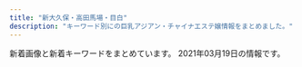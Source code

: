 ```yaml
---
title: "新大久保・高田馬場・目白"
description: "キーワード別にの巨乳アジアン・チャイナエステ嬢情報をまとめました。"
---
```


新着画像と新着キーワードをまとめています。
2021年03月19日の情報です。

<DmmAffiliateIns />
<KeywordTable
  shops={
    [
    {
        "url": "http://milk.tyo.cm/",
        "img_links": [],
        "keywords": {},
        "name": "\u30df\u30eb\u30af",
        "station": "JR\u5927\u4e45\u4fdd\u99c5\u5357\u53e3"
    },
    {
        "keywords": {},
        "name": "Angel",
        "url": "https://angel.abnavi.info/",
        "station": "JR\u9ad8\u7530\u99ac\u5834\u99c5",
        "img_links": []
    },
    {
        "url": "http://www.harunoyume.com/",
        "name": "\u6625\u306e\u5922",
        "station": "JR\u65b0\u5927\u4e45\u4fdd\u99c5",
        "img_links": [
            "http://www.harunoyume.com/images/covergirl.jpg",
            "http://www.harunoyume.com/images/service-image.jpg",
            "http://www.harunoyume.com/images/discount.jpg",
            "http://www.harunoyume.com/images/campaign.jpg"
        ],
        "keywords": {}
    },
    {
        "url": "http://aes-treat.com/",
        "img_links": [
            "http://aes-treat.com/i/files/homeimg.jpg",
            "http://aes-treat.com/scdl/staff/10651.jpg",
            "http://aes-treat.com/scdl/staff/10721.jpg",
            "http://aes-treat.com/scdl/staff/10171.jpg",
            "http://aes-treat.com/scdl/staff/10861.jpg",
            "http://aes-treat.com/scdl/staff/11171mb.jpg",
            "http://aes-treat.com/scdl/staff/10891.jpg",
            "http://aes-treat.com/scdl/staff/11101.jpg",
            "http://aes-treat.com/pic/head.jpg",
            "http://aes-treat.com/scdl/staff/11121mb.jpg",
            "http://aes-treat.com/scdl/staff/10941mb.jpg",
            "http://aes-treat.com/scdl/staff/11041.jpg",
            "http://aes-treat.com/scdl/staff/11131.jpg",
            "http://aes-treat.com/scdl/staff/11091mb.jpg",
            "http://aes-treat.com/scdl/staff/10981.jpg",
            "http://aes-treat.com/scdl/staff/10901mb.jpg",
            "http://aes-treat.com/scdl/staff/10681mb.jpg",
            "http://aes-treat.com/scdl/staff/10771mb.jpg",
            "http://aes-treat.com/scdl/staff/10972.jpg",
            "http://aes-treat.com/scdl/staff/11081.jpg",
            "http://aes-treat.com/scdl/staff/10842.jpg",
            "http://aes-treat.com/pic/top2.jpg",
            "http://aes-treat.com/img/ttl_att.png",
            "http://aes-treat.com/scdl/staff/10971.jpg",
            "http://aes-treat.com/scdl/staff/11051mb.jpg",
            "http://aes-treat.com/scdl/staff/10981mb.jpg",
            "http://aes-treat.com/pic/top1.jpg",
            "http://aes-treat.com/scdl/staff/11161mb.jpg",
            "http://aes-treat.com/scdl/staff/10971mb.jpg",
            "http://aes-treat.com/scdl/staff/11151.jpg",
            "http://aes-treat.com/scdl/staff/11121.jpg",
            "http://aes-treat.com/scdl/staff/10902.jpg",
            "http://aes-treat.com/scdl/staff/11091.jpg",
            "http://aes-treat.com/scdl/staff/11162.jpg",
            "http://aes-treat.com/scdl/staff/10861mb.jpg",
            "http://aes-treat.com/scdl/staff/10841mb.jpg",
            "http://aes-treat.com/img/ttl_sister.png",
            "http://aes-treat.com/scdl/staff/10891mb.jpg",
            "http://aes-treat.com/scdl/staff/11041mb.jpg",
            "http://aes-treat.com/scdl/staff/10681.jpg",
            "http://aes-treat.com/img/ttl_staff.png",
            "http://aes-treat.com/scdl/staff/11161.jpg",
            "http://aes-treat.com/scdl/staff/11151mb.jpg",
            "http://aes-treat.com/scdl/staff/10771.jpg",
            "http://aes-treat.com/img/ttl_attbnr.jpg",
            "http://aes-treat.com/scdl/staff/10171mb.jpg",
            "http://aes-treat.com/scdl/staff/11081mb.jpg",
            "http://aes-treat.com/scdl/staff/10811.jpg",
            "http://aes-treat.com/scdl/staff/10941.jpg",
            "http://aes-treat.com/scdl/staff/10811mb.jpg",
            "http://aes-treat.com/scdl/staff/11111mb.jpg",
            "http://aes-treat.com/img/ttl_nouka.jpg",
            "http://aes-treat.com/img/system/campaign.jpg",
            "http://aes-treat.com/scdl/staff/11171.jpg",
            "http://aes-treat.com/scdl/staff/10841.jpg",
            "http://aes-treat.com/scdl/staff/10901.jpg",
            "http://aes-treat.com/scdl/staff/10651mb.jpg",
            "http://aes-treat.com/img/ttl_mobile.jpg",
            "http://aes-treat.com/scdl/staff/10721mb.jpg",
            "http://aes-treat.com/scdl/staff/11051.jpg",
            "http://aes-treat.com/scdl/staff/11131mb.jpg",
            "http://aes-treat.com/scdl/staff/11101mb.jpg",
            "http://aes-treat.com/scdl/staff/11111.jpg"
        ],
        "name": "Lovely Heart \u5927\u4e45\u4fdd\u5225\u9928",
        "station": "JR\u5927\u4e45\u4fdd\u99c5\u5317\u53e3",
        "keywords": {
            "C": 35
        }
    },
    {
        "url": "http://massage-1.net/",
        "keywords": {},
        "img_links": [
            "http://massage-1.net/images/top/top_03.jpg",
            "http://massage-1.net/images/home/top.jpg",
            "http://massage-1.net/images/top/top_01.jpg",
            "http://massage-1.net/images/top/top_04.jpg",
            "http://massage-1.net/images/staff_image/staf_05a.jpg",
            "http://massage-1.net/images/top/top_06.jpg",
            "http://massage-1.net/images/page_top.png",
            "http://massage-1.net/images/top/top_02.jpg",
            "http://massage-1.net/images/top/top_08.png",
            "http://massage-1.net/images/top/top_05.jpg"
        ],
        "station": "JR\u9ad8\u7530\u99ac\u5834\u99c5\u65e9\u7a32\u7530\u53e3",
        "name": "\u697d\u5712"
    },
    {
        "name": "Familiar\u30fb\u30d5\u30a1\u30df\u30ea\u30fc\u30a2",
        "keywords": {},
        "img_links": [],
        "station": "JR\u65b0\u5927\u4e45\u4fdd\u99c5",
        "url": "http://familiar.tyo.cm/"
    },
    {
        "name": "\u82b1",
        "img_links": [
            "https://est-hana.com/img/girl/main/s163_1.jpg",
            "https://est-hana.com/img/girl/list/s77_face.jpg",
            "https://est-hana.com/img/material/accsess_picter2.jpg",
            "https://est-hana.com/img/material/gm6_rollout.png",
            "https://est-hana.com/img/girl/pickup/topgirl20180526173824.png",
            "https://est-hana.com/img/girl/thumb/smain1911ec56c0d5cc68365ea11e2e52a40272d8.jpg",
            "https://est-hana.com/img/material/staff_t1rev1.png",
            "https://est-hana.com/img/girl/list/slist19753ce52e0264e81a8a42e5d3c84dd833e.jpg",
            "https://est-hana.com/img/material/massap1.jpg",
            "https://est-hana.com/img/material/topflashimg1.jpg",
            "https://est-hana.com/img/material/month.png",
            "https://est-hana.com/img/girl/list/s180_face.jpg",
            "https://est-hana.com/img/girl/thumb/smain193281777917c863b2cd265723b9cb5a3c32.jpg",
            "https://est-hana.com/img/girl/thumb/s163_1.jpg",
            "https://est-hana.com/img/girl/main/smain184149673a0eecbfdaab27d1a016ce6f4281.jpg",
            "https://est-hana.com/img/girl/pickup/pickup20191214162524.jpg",
            "https://est-hana.com/img/girl/main/smain1871110bf62c88dcefca310cdc127f9b11f2.jpg",
            "https://est-hana.com/img/girl/thumb/s139_1.jpg",
            "https://est-hana.com/img/camp/camp20210301.png",
            "https://est-hana.com/img/girl/thumb/s173_1.jpg",
            "https://est-hana.com/img/material/sys_course2_rev2.png",
            "https://est-hana.com/img/girl/pickup/pickup20141227182613.jpeg",
            "https://est-hana.com/img/material/hosi5.png",
            "https://est-hana.com/img/girl/pickup/pickup20180526173711.jpg",
            "https://est-hana.com/img/girl/main/smain1901e7f2a11706f93c08ab1eb76c57c0a501.jpg",
            "https://est-hana.com/img/girl/thumb/s173_2.jpg",
            "https://est-hana.com/img/material/top_t6.png",
            "https://est-hana.com/img/material/massap4.jpg",
            "https://est-hana.com/img/material/gm5_rollout.png",
            "https://est-hana.com/img/girl/thumb/smain184249673a0eecbfdaab27d1a016ce6f4281.jpg",
            "https://est-hana.com/img/girl/list/slist191ec56c0d5cc68365ea11e2e52a40272d8.jpg",
            "https://est-hana.com/img/girl/thumb/smain1912da4fa2da2e801312734721e1a44d8e19.jpg",
            "https://est-hana.com/img/material/sframe2014.png",
            "https://est-hana.com/img/girl/list/sface193e3a7504f14e2050f14cb6782d72bb46c.jpg",
            "https://est-hana.com/img/whatnew/20200304.jpg",
            "https://est-hana.com/img/girl/list/s139_list.jpg",
            "https://est-hana.com/img/girl/thumb/smain18725b09cd881b1f036f9f4970616c10b474.jpg",
            "https://est-hana.com/img/material/sys_etc.png",
            "https://est-hana.com/img/girl/list/s75_list.jpg",
            "https://est-hana.com/img/material/sys_course1_rev2.png",
            "https://est-hana.com/img/material/d20.png",
            "https://est-hana.com/img/material/top_t2_img_rev2.jpg",
            "https://est-hana.com/img/girl/thumb/smain19725e2ed7efe2de621955e09d12295a13ee.jpg",
            "https://est-hana.com/img/girl/thumb/smain1891e9ae2d8752cd8b9474ebd62df9909f9b.jpg",
            "https://est-hana.com/img/girl/pickup/topgirl20180908131653.png",
            "https://est-hana.com/img/girl/list/sface199a8b144d9cbd006fc9dffdf23ad77de07.jpg",
            "https://est-hana.com/img/material/day.png",
            "https://est-hana.com/img/material/gm3_rollout.png",
            "https://est-hana.com/img/girl/list/slist2012ba9beda1a19f1ba57dcc87485d57321.jpg",
            "https://est-hana.com/img/material/massap5.jpg",
            "https://est-hana.com/img/material/photorenew3.jpg",
            "https://est-hana.com/img/material/sys_course3_rev1.png",
            "https://est-hana.com/img/material/sys_option.png",
            "https://est-hana.com/img/girl/main/smain1931e3a7504f14e2050f14cb6782d72bb46c.jpg",
            "https://est-hana.com/img/girl/main/s139_1.jpg",
            "https://est-hana.com/img/girl/pickup/pickup20181218104555.jpg",
            "https://est-hana.com/img/girl/thumb/smain184149673a0eecbfdaab27d1a016ce6f4281.jpg",
            "https://est-hana.com/img/girl/list/sface190e7f2a11706f93c08ab1eb76c57c0a501.jpg",
            "https://est-hana.com/img/material/massa_t1.png",
            "https://est-hana.com/img/material/massap6.jpg",
            "https://est-hana.com/img/material/photorenew1.jpg",
            "https://est-hana.com/img/girl/pickup/pickup20190528135649.jpg",
            "https://est-hana.com/img/girl/list/sface189e9ae2d8752cd8b9474ebd62df9909f9b.jpg",
            "https://est-hana.com/img/material/hosi4.png",
            "https://est-hana.com/img/girl/main/s173_1.jpg",
            "https://est-hana.com/img/girl/main/s180_1.jpg",
            "https://est-hana.com/img/girl/list/s139_face.jpg",
            "https://est-hana.com/img/girl/list/slist193a69a1a063a3159e298d18b691542266d.jpg",
            "https://est-hana.com/img/material/w6.png",
            "https://est-hana.com/img/girl/list/sface187386757ea62d773ca58e2457fc23b8e13.jpg",
            "https://est-hana.com/img/girl/pickup/pickup20190121202926.jpg",
            "https://est-hana.com/img/girl/list/slist18449673a0eecbfdaab27d1a016ce6f4281.jpg",
            "https://est-hana.com/img/material/massap3.jpg",
            "https://est-hana.com/img/girl/main/s86_1.jpg",
            "https://est-hana.com/img/girl/pickup/topgirl20141227182718.png",
            "https://est-hana.com/img/material/massap2.jpg",
            "https://est-hana.com/img/girl/list/sface110404ef9fc79e2a0a04d64b621c22a0c77.jpg",
            "https://est-hana.com/img/girl/pickup/topgirl20161016054301.png",
            "https://est-hana.com/img/girl/list/s163_list.jpg",
            "https://est-hana.com/img/girl/pickup/pickup20190227121102.jpg",
            "https://est-hana.com/img/material/line1.png",
            "https://est-hana.com/img/material/gm1_rollout.png",
            "https://est-hana.com/img/material/staffdetail_t1.png",
            "https://est-hana.com/img/girl/thumb/smain1901e7f2a11706f93c08ab1eb76c57c0a501.jpg",
            "https://est-hana.com/img/material/top_t5.png",
            "https://est-hana.com/img/girl/list/slist199a8b144d9cbd006fc9dffdf23ad77de07.jpg",
            "https://est-hana.com/img/girl/pickup/pickup20190118192153.jpg",
            "https://est-hana.com/img/girl/main/smain1891e9ae2d8752cd8b9474ebd62df9909f9b.jpg",
            "https://est-hana.com/img/girl/thumb/s86_1.jpg",
            "https://est-hana.com/img/material/photorenew2rev1.jpg",
            "https://est-hana.com/img/girl/list/s88_face.jpg",
            "https://est-hana.com/img/girl/list/s163_face.jpg",
            "https://est-hana.com/img/girl/thumb/s75_1.jpg",
            "https://est-hana.com/img/material/photorenew4.jpg",
            "https://est-hana.com/img/girl/list/slist189e9ae2d8752cd8b9474ebd62df9909f9b.jpg",
            "https://est-hana.com/img/whatnew/20200401min60.jpg",
            "https://est-hana.com/img/girl/list/sface19753ce52e0264e81a8a42e5d3c84dd833e.jpg",
            "https://est-hana.com/img/girl/list/s88_list.jpg",
            "https://est-hana.com/img/girl/thumb/smain1913da4fa2da2e801312734721e1a44d8e19.jpg",
            "https://est-hana.com/img/girl/pickup/topgirl20140502225842.png",
            "https://est-hana.com/img/girl/thumb/s180_1.jpg",
            "https://est-hana.com/img/material/photorenew5.jpg",
            "https://est-hana.com/img/girl/thumb/smain1871110bf62c88dcefca310cdc127f9b11f2.jpg",
            "https://est-hana.com/img/material/systme_t2.png",
            "https://est-hana.com/img/material/accsess_station.png",
            "https://est-hana.com/img/material/top_t4.png",
            "https://est-hana.com/img/girl/list/slist110d5ce8a5906e2cdaf90af47c9395e0dff.jpg",
            "https://est-hana.com/img/material/top_twitter.png",
            "https://est-hana.com/img/material/massap7.jpg",
            "https://est-hana.com/img/material/gm4_rollout.png",
            "https://est-hana.com/img/girl/pickup/topgirl20180308214256.png",
            "https://est-hana.com/img/girl/pickup/topgirl20190528141109.png",
            "https://est-hana.com/img/girl/list/slist19053cc33bb85f739f63e84c2ae2c41c2eb.jpg",
            "https://est-hana.com/img/girl/list/sface18449673a0eecbfdaab27d1a016ce6f4281.jpg",
            "https://est-hana.com/img/girl/list/s77_list.jpg",
            "https://est-hana.com/img/girl/main/smain1911ec56c0d5cc68365ea11e2e52a40272d8.jpg",
            "https://est-hana.com/img/material/detailwaku.png",
            "https://est-hana.com/img/girl/pickup/pickup20180830201105.jpg",
            "https://est-hana.com/img/material/m3.png",
            "https://est-hana.com/img/material/infopanel.png",
            "https://est-hana.com/img/girl/list/s86_face.jpg",
            "https://est-hana.com/img/girl/list/s180_list.jpg",
            "https://est-hana.com/img/material/top_t2.png",
            "https://est-hana.com/img/girl/list/slist8365230fc40840a020ba3ed47600db4b4a.jpg",
            "https://est-hana.com/img/girl/main/smain197153ce52e0264e81a8a42e5d3c84dd833e.jpg",
            "https://est-hana.com/img/girl/list/s173_list.jpg",
            "https://est-hana.com/img/girl/pickup/pickup20190118192257.jpg",
            "https://est-hana.com/img/girl/thumb/smain1902e7f2a11706f93c08ab1eb76c57c0a501.jpg",
            "https://est-hana.com/img/girl/list/s173_face.jpg",
            "https://est-hana.com/img/material/click_tel_btn.png",
            "https://est-hana.com/img/whatnew/20200401_mask.jpg",
            "https://est-hana.com/img/material/gm2_rollout.png",
            "https://est-hana.com/img/material/age.png",
            "https://est-hana.com/img/girl/list/sface8365230fc40840a020ba3ed47600db4b4a.jpg",
            "https://est-hana.com/img/girl/list/s75_face.jpg",
            "https://est-hana.com/img/material/top_t3.png",
            "https://est-hana.com/img/girl/main/s75_1.jpg",
            "https://est-hana.com/img/girl/pickup/topgirl20140510202547.png",
            "https://est-hana.com/img/girl/list/s86_list.jpg",
            "https://est-hana.com/img/girl/pickup/pickup20191208191053.jpg",
            "https://est-hana.com/img/girl/list/sface201dc74ab8dea78d771771d5fda7bccc989.jpg",
            "https://est-hana.com/img/material/systme_t1.png",
            "https://est-hana.com/img/material/staff_t1.png",
            "https://est-hana.com/img/girl/list/sface191ec56c0d5cc68365ea11e2e52a40272d8.jpg",
            "https://est-hana.com/img/material/returnbtn.png",
            "https://est-hana.com/img/girl/list/slist187110f9d5212fd19d8b8410ec6bff294e6.jpg",
            "https://est-hana.com/img/girl/thumb/smain197153ce52e0264e81a8a42e5d3c84dd833e.jpg",
            "https://est-hana.com/img/girl/thumb/smain1931e3a7504f14e2050f14cb6782d72bb46c.jpg"
        ],
        "station": "JR\u5927\u4e45\u4fdd\u99c5\u5317\u53e3",
        "keywords": {
            "E": 6,
            "C": 39
        },
        "url": "https://est-hana.com/"
    },
    {
        "name": "Lovely Heart",
        "url": "http://aes-salon.com/",
        "station": "JR\u5927\u4e45\u4fdd\u99c5\u5317\u53e3",
        "keywords": {
            "C": 35
        },
        "img_links": [
            "http://aes-salon.com/i/files/homeimg.jpg",
            "http://aes-salon.com/scdl/staff/10411.jpg",
            "http://aes-salon.com/scdl/staff/10661.jpg",
            "http://aes-salon.com/scdl/staff/10411mb.jpg",
            "http://aes-salon.com/scdl/staff/10291mb.jpg",
            "http://aes-salon.com/scdl/staff/10502.jpg",
            "http://aes-salon.com/scdl/staff/10351.jpg",
            "http://aes-salon.com/img/access/road3.jpg",
            "http://aes-salon.com/scdl/staff/10462.jpg",
            "http://aes-salon.com/scdl/staff/10441mb.jpg",
            "http://aes-salon.com/scdl/staff/10341.jpg",
            "http://aes-salon.com/scdl/staff/10561mb.jpg",
            "http://aes-salon.com/scdl/staff/10563.jpg",
            "http://aes-salon.com/scdl/staff/10081mb.jpg",
            "http://aes-salon.com/img/access/roaddm.png",
            "http://aes-salon.com/scdl/staff/10083.jpg",
            "http://aes-salon.com/scdl/staff/10561.jpg",
            "http://aes-salon.com/scdl/staff/10692.jpg",
            "http://aes-salon.com/scdl/staff/10681.jpg",
            "http://aes-salon.com/scdl/staff/10091.jpg",
            "http://aes-salon.com/scdl/staff/10671.jpg",
            "http://aes-salon.com/scdl/staff/10601.jpg",
            "http://aes-salon.com/scdl/staff/10591.jpg",
            "http://aes-salon.com/pic/top1.jpg",
            "http://aes-salon.com/scdl/staff/10641.jpg",
            "http://aes-salon.com/img/ttl_bekan.jpg",
            "http://aes-salon.com/scdl/staff/10571mb.jpg",
            "http://aes-salon.com/img/ttl_attbnr.jpg",
            "http://aes-salon.com/scdl/staff/10693.jpg",
            "http://aes-salon.com/scdl/staff/10641mb.jpg",
            "http://aes-salon.com/scdl/staff/10351mb.jpg",
            "http://aes-salon.com/scdl/staff/10601mb.jpg",
            "http://aes-salon.com/scdl/staff/10472.jpg",
            "http://aes-salon.com/scdl/staff/10592.jpg",
            "http://aes-salon.com/scdl/staff/10591mb.jpg",
            "http://aes-salon.com/scdl/staff/10341mb.jpg",
            "http://aes-salon.com/img/access/road1.jpg",
            "http://aes-salon.com/img/ttl_staff.png",
            "http://aes-salon.com/scdl/staff/10562.jpg",
            "http://aes-salon.com/scdl/staff/10631mb.jpg",
            "http://aes-salon.com/scdl/staff/10092.jpg",
            "http://aes-salon.com/scdl/staff/10091mb.jpg",
            "http://aes-salon.com/scdl/staff/10621mb.jpg",
            "http://aes-salon.com/scdl/staff/10081.jpg",
            "http://aes-salon.com/img/ttl_nouka.jpg",
            "http://aes-salon.com/scdl/staff/10501.jpg",
            "http://aes-salon.com/img/ttl_mobile.jpg",
            "http://aes-salon.com/scdl/staff/10461mb.jpg",
            "http://aes-salon.com/scdl/staff/10461.jpg",
            "http://aes-salon.com/scdl/staff/10621.jpg",
            "http://aes-salon.com/scdl/staff/10121.jpg",
            "http://aes-salon.com/scdl/staff/10342.jpg",
            "http://aes-salon.com/scdl/staff/10471.jpg",
            "http://aes-salon.com/scdl/staff/10694.jpg",
            "http://aes-salon.com/scdl/staff/10671mb.jpg",
            "http://aes-salon.com/scdl/staff/10511mb.jpg",
            "http://aes-salon.com/pic/top2.jpg",
            "http://aes-salon.com/scdl/staff/10571.jpg",
            "http://aes-salon.com/img/system/campaign.jpg",
            "http://aes-salon.com/scdl/staff/10651mb.jpg",
            "http://aes-salon.com/scdl/staff/10511.jpg",
            "http://aes-salon.com/scdl/staff/10441.jpg",
            "http://aes-salon.com/scdl/staff/10631.jpg",
            "http://aes-salon.com/img/access/road4.jpg",
            "http://aes-salon.com/pic/head.jpg",
            "http://aes-salon.com/scdl/staff/10121mb.jpg",
            "http://aes-salon.com/scdl/staff/10691.jpg",
            "http://aes-salon.com/scdl/staff/10602.jpg",
            "http://aes-salon.com/scdl/staff/10501mb.jpg",
            "http://aes-salon.com/scdl/staff/10122.jpg",
            "http://aes-salon.com/scdl/staff/10292.jpg",
            "http://aes-salon.com/scdl/staff/10471mb.jpg",
            "http://aes-salon.com/scdl/staff/10291.jpg",
            "http://aes-salon.com/scdl/staff/10412.jpg",
            "http://aes-salon.com/scdl/staff/10082.jpg",
            "http://aes-salon.com/scdl/staff/10681mb.jpg",
            "http://aes-salon.com/scdl/staff/10661mb.jpg",
            "http://aes-salon.com/img/ttl_att.png",
            "http://aes-salon.com/img/ttl_sister.png",
            "http://aes-salon.com/scdl/staff/10651.jpg",
            "http://aes-salon.com/img/access/road2.jpg",
            "http://aes-salon.com/scdl/staff/10691mb.jpg"
        ]
    },
    {
        "station": "JR\u9ad8\u7530\u99ac\u5834\u99c5\u65e9\u7a32\u7530\u53e3",
        "name": "\u60a0\u30a8\u30b9\u30c6",
        "img_links": [
            "http://www.y-rlx.site/images/index_13.jpg",
            "http://www.y-rlx.site/images/index_05.jpg",
            "http://www.y-rlx.site/images/card.jpg",
            "http://www.y-rlx.site/girl/01.jpg",
            "http://www.y-rlx.site/images/upload/thumb/c69d7050fbdbb36f.jpg",
            "http://www.y-rlx.site/images/upload/thumb/0d5dfe9a9df4a479.jpg",
            "http://www.y-rlx.site/images/info_09.jpg",
            "http://www.y-rlx.site/images/index_06.jpg",
            "http://www.y-rlx.site/images/upload/thumb/70a5f13cd0d1ff92.jpg",
            "http://www.y-rlx.site/images/rec_09.jpg",
            "http://www.y-rlx.site/images/index_20.jpg",
            "http://www.y-rlx.site/images/upload/thumb/54a95ee3ee096a35.jpg",
            "http://www.y-rlx.site/girl/04.jpg",
            "http://www.y-rlx.site/images/upload/thumb/e0a26e58e17a1416.jpg",
            "http://www.y-rlx.site/images/index_19.jpg",
            "http://www.y-rlx.site/images/index_15.jpg",
            "http://www.y-rlx.site/images/staff_09.jpg",
            "http://y-rlx.site/images/index_04.jpg",
            "http://www.y-rlx.site/images/index_18.jpg",
            "http://www.y-rlx.site/girl/03.jpg",
            "http://www.y-rlx.site/images/index_09.jpg",
            "http://www.y-rlx.site/girl/05.jpg",
            "http://www.y-rlx.site/images/index_03.jpg",
            "http://www.y-rlx.site/images/index_07.jpg",
            "http://www.y-rlx.site/images/rec.jpg",
            "http://y-rlx.site/images/index_07.jpg",
            "http://www.y-rlx.site/images/index_11.jpg",
            "http://www.y-rlx.site/images/index_04.jpg",
            "http://www.y-rlx.site/images/index_08.jpg",
            "http://www.y-rlx.site/images/upload/thumb/aca6a86f5cace319.jpg",
            "http://www.y-rlx.site/images/index_02.jpg",
            "http://www.y-rlx.site/images/index_01.jpg",
            "http://www.y-rlx.site/images/info.jpg",
            "http://www.y-rlx.site/images/index_10.jpg",
            "http://www.y-rlx.site/images/upload/thumb/7ec52ffef2544273.jpg",
            "http://www.y-rlx.site/images/upload/thumb/3d97342882aec1ee.jpg",
            "http://www.y-rlx.site/images/upload/thumb/ed8b0cbb7323414a.jpg",
            "http://www.y-rlx.site/images/upload/thumb/2c7fdde9ad97892b.jpg",
            "http://www.y-rlx.site/girl/02.jpg"
        ],
        "keywords": {
            "89": 1,
            "C": 6,
            "D": 1,
            "88": 2,
            "87": 4
        },
        "url": "http://www.y-rlx.site/"
    },
    {
        "name": "\u7652\u3057\u306e\u51fa\u4f1a\u3044",
        "img_links": [
            "http://p-aroma.work/img/mayu1.png",
            "http://p-aroma.work/img/kasumi1.png",
            "http://p-aroma.work/staff/kasumi.jpg",
            "http://p-aroma.work/staff/ayaka.jpg",
            "http://p-aroma.work/images/6.jpg",
            "http://p-aroma.work/images/2.jpg",
            "http://p-aroma.work/img/ayaka1.png",
            "http://p-aroma.work/img/mirai1.png",
            "http://p-aroma.work/images/s1.png",
            "http://p-aroma.work/images/3.jpg",
            "http://p-aroma.work/staff/rina.jpg",
            "http://p-aroma.work/staff/mirai.jpg",
            "http://p-aroma.work/images/news.jpg",
            "http://p-aroma.work/images/1.jpg",
            "http://p-aroma.work/images/tel.jpg",
            "http://p-aroma.work/images/interior_t.png",
            "http://p-aroma.work/images/int1.png",
            "http://p-aroma.work/images/s1.jpg",
            "http://p-aroma.work/images/head.jpg",
            "http://p-aroma.work/images/s2.jpg",
            "http://p-aroma.work/images/staff_t.png",
            "http://p-aroma.work/images/4.jpg",
            "http://p-aroma.work/staff/mayu.jpg",
            "http://p-aroma.work/img/rina1.png",
            "http://p-aroma.work/images/sys.png",
            "http://p-aroma.work/images/int2.png",
            "http://p-aroma.work/images/mobile.jpg"
        ],
        "station": "JR\u5927\u4e45\u4fdd\u99c5\u5317\u53e3",
        "url": "http://p-aroma.work/",
        "keywords": {}
    },
    {
        "img_links": [
            "http://kobo.mssg.jp/images/staff_9a.jpg",
            "http://kobo.mssg.jp/layer/images/top/top_06.jpg",
            "http://kobo.mssg.jp/images/staff_bj4.png",
            "http://kobo.mssg.jp/images/info.png",
            "http://kobo.mssg.jp/images/s_info.png",
            "http://kobo.mssg.jp/layer/images/top.jpg",
            "http://kobo.mssg.jp/images/top2.jpg",
            "http://kobo.mssg.jp/images/top1.jpg",
            "http://kobo.mssg.jp/images/staff_8.jpg",
            "http://kobo.mssg.jp/images/1.jpg",
            "http://kobo.mssg.jp/images/staff_4.jpg",
            "http://kobo.mssg.jp/layer/images/top/top_04.jpg",
            "http://kobo.mssg.jp/images/staff_bj1.png",
            "http://kobo.mssg.jp/images/staff_2a.jpg",
            "http://kobo.mssg.jp/images/staff_10a.jpg",
            "http://kobo.mssg.jp/images/staff_8a.jpg",
            "http://kobo.mssg.jp/layer/images/top/top_08.png",
            "http://kobo.mssg.jp/layer/images/top/top_03.jpg",
            "http://kobo.mssg.jp/images/staff_9b.jpg",
            "http://kobo.mssg.jp/layer/images/top/top_02.jpg",
            "http://kobo.mssg.jp/images/staff_5.jpg",
            "http://kobo.mssg.jp/images/staff_2b.jpg",
            "http://kobo.mssg.jp/images/wenzi-staff.png",
            "http://kobo.mssg.jp/layer/images/top/top_01.jpg",
            "http://kobo.mssg.jp/layer/images/top/top_05.jpg"
        ],
        "name": "\u6c34\u8272-\u30df\u30ba\u30a4\u30ed-",
        "keywords": {},
        "station": "JR\u5927\u4e45\u4fdd\u99c5\u5317\u53e3",
        "url": "http://kobo.mssg.jp/"
    },
    {
        "keywords": {},
        "img_links": [
            "https://static.wixstatic.com/media/80a184_126746405a7f40f191a12f71b777ea41~mv2.png",
            "https://static.wixstatic.com/media/80a184_badd496c271c4b31b8258ef657e73a1c~mv2.jpg",
            "https://static.wixstatic.com/media/71aabe_595c6eb6f67c4a098580c4aa868223d6~mv2.jpg",
            "https://static.wixstatic.com/media/80a184_6f8a99a76cfa4e8cb6871f8cdc4667f5~mv2.png",
            "https://static.wixstatic.com/media/80a184_82935849944c46ee915c04bfe2e9b3cb~mv2.jpeg",
            "https://static.wixstatic.com/media/80a184_4550829836ff415fbf5640784aed82eb~mv2.png",
            "https://static.wixstatic.com/media/80a184_60e3e10d71c6473ca82f313fefc49773~mv2.png",
            "https://static.wixstatic.com/media/80a184_b70a2c117ac542f79ec2a2014b642be4~mv2.png",
            "https://static.wixstatic.com/media/80a184_e559d78a6dc94757946448f2405d903b~mv2.jpg",
            "https://static.wixstatic.com/media/80a184_5208b825bc574a8e8c38cfed61640f7b~mv2.png",
            "https://static.wixstatic.com/media/80a184_18f60081ea1047b0a35a349e1c4155f8~mv2.jpg",
            "https://static.wixstatic.com/media/80a184_591f50f34faa42e6b9492a8d9157c96f~mv2.png",
            "https://static.wixstatic.com/media/80a184_1b3783a2f5af4bb192773e9c310f5c89~mv2.png",
            "https://static.wixstatic.com/media/71aabe_7fde48e91203411687f75bf66049b810~mv2.jpg"
        ],
        "name": "\u6708\u306e\u82b1",
        "station": "JR\u65b0\u5927\u4e45\u4fdd\u99c5",
        "url": "https://tsukinohana88.wixsite.com/index"
    },
    {
        "img_links": [
            "http://www.e-candy.work/img/yui1.jpg",
            "http://www.e-candy.work/img/rina1.jpg",
            "http://www.e-candy.work/img/aya1.jpg",
            "http://www.e-candy.work/images/sys2.jpg",
            "http://www.e-candy.work/images/interior_t.png",
            "http://www.e-candy.work/img/haruka1.jpg",
            "http://www.e-candy.work/images/int2.png",
            "http://www.e-candy.work/img/ai1.jpg",
            "http://www.e-candy.work/img/miki1.jpg",
            "http://www.e-candy.work/images/5.jpg",
            "http://www.e-candy.work/images/newface.png",
            "http://www.e-candy.work/images/s1.png",
            "http://www.e-candy.work/images/int1.png",
            "http://www.e-candy.work/images/1.jpg",
            "http://www.e-candy.work/images/8.jpg",
            "http://www.e-candy.work/images/head.jpg",
            "http://www.e-candy.work/images/sys1.jpg",
            "http://www.e-candy.work/images/3.jpg",
            "http://www.e-candy.work/images/news.jpg",
            "http://www.e-candy.work/images/6.jpg",
            "http://www.e-candy.work/images/tel.jpg",
            "http://www.e-candy.work/img/nana1.jpg",
            "http://www.e-candy.work/images/4.jpg",
            "http://www.e-candy.work/images/7.jpg",
            "http://www.e-candy.work/images/staff_t.png",
            "http://www.e-candy.work/images/mobile.jpg",
            "http://www.e-candy.work/images/info.png",
            "http://www.e-candy.work/images/sys3.png"
        ],
        "station": "\u65b0\u5927\u4e45\u4fdd\u99c5",
        "url": "http://www.e-candy.work/",
        "keywords": {},
        "name": "Lui\uff5e\u30eb\u30a4\uff5e"
    },
    {
        "station": "JR\u65b0\u5927\u4e45\u4fdd\u99c5",
        "img_links": [
            "http://www.enchuen.com/images/h2_link01.png",
            "http://www.enchuen.com/images/btn_gnavi01_no.png",
            "http://www.enchuen.com/images/img_service03.png",
            "http://www.enchuen.com/images/btn_gnavi03_no.png",
            "http://www.enchuen.com/images/ban-tel.png",
            "http://www.enchuen.com/images/ins_header.png",
            "http://www.enchuen.com/images/h2_information.png",
            "http://www.enchuen.com/images/top_slider6.jpg",
            "http://www.enchuen.com/images/top_slider1.jpg",
            "http://www.enchuen.com/images/a_qa.png",
            "http://www.enchuen.com/images/h2_contact.png",
            "http://www.enchuen.com/images/interior01_s.jpg",
            "http://www.enchuen.com/images/img_slider01.png",
            "http://www.enchuen.com/images/h2_servicecontents.png",
            "http://www.enchuen.com/images/h2_alltherapist.png",
            "http://www.enchuen.com/images/therapist_yona_s.jpg",
            "http://www.enchuen.com/images/h2_alliancegide2.png",
            "http://www.enchuen.com/images/h2_alliancegide.png",
            "http://www.enchuen.com/images/therapist_yume.jpg",
            "http://www.enchuen.com/images/interior02_s.jpg",
            "http://www.enchuen.com/images/h2_qa.png",
            "http://www.enchuen.com/images/btn_gnavi05_no.png",
            "http://www.enchuen.com/images/img_service04.png",
            "http://www.enchuen.com/images/h2_linkban.png",
            "http://www.enchuen.com/images/btn_gnavi06_no.png",
            "http://www.enchuen.com/images/pagetop.png",
            "http://www.enchuen.com/images/interior03.jpg",
            "http://www.enchuen.com/images/img_service07.png",
            "http://www.enchuen.com/images/btn_gnavi04_no.png",
            "http://www.enchuen.com/images/img_service02.png",
            "http://www.enchuen.com/images/interior01.jpg",
            "http://www.enchuen.com/images/top_slider2.jpg",
            "http://www.enchuen.com/images/h2_twitter.png",
            "http://www.enchuen.com/images/mess_footer.png",
            "http://www.enchuen.com/images/btn_gnavi02_no.png",
            "http://www.enchuen.com/images/therapist_noa.jpg",
            "http://www.enchuen.com/images/interior02.jpg",
            "http://www.enchuen.com/images/top_slider4.jpg",
            "http://www.enchuen.com/images/therapist_noa_s.jpg",
            "http://www.enchuen.com/images/img_slider03.png",
            "http://www.enchuen.com/images/interior03_s.jpg",
            "http://www.enchuen.com/images/tw_header.png",
            "http://www.enchuen.com/images/tel_header.png",
            "http://www.enchuen.com/images/img_comimgsoon.jpg",
            "http://www.enchuen.com/images/therapist_kaori.jpg",
            "http://www.enchuen.com/images/therapist_yona.jpg",
            "http://www.enchuen.com/images/img_slider02.png",
            "http://www.enchuen.com/images/img_service01.png",
            "http://www.enchuen.com/images/top_slider5.jpg",
            "http://www.enchuen.com/images/interior04.jpg",
            "http://www.enchuen.com/images/tw_footer.png",
            "http://www.enchuen.com/images/pickmessage01.png",
            "http://www.enchuen.com/images/ins_footer.png",
            "http://www.enchuen.com/images/q_qa.png",
            "http://www.enchuen.com/images/therapist_kaori_s.jpg",
            "http://www.enchuen.com/images/interior04_s.jpg",
            "http://www.enchuen.com/images/h2_instagam.png",
            "http://www.enchuen.com/images/img_service06.png",
            "http://www.enchuen.com/images/top_slider3.jpg",
            "http://www.enchuen.com/images/mail_header.png",
            "http://www.enchuen.com/images/img_service05.png",
            "http://www.enchuen.com/images/therapist_yume_s.jpg",
            "http://www.enchuen.com/images/icon_eng.png",
            "http://www.enchuen.com/images/icon_chi.png",
            "http://www.enchuen.com/images/img_aromaoil.png"
        ],
        "name": "\u7e01\u4e2d\u7e01\uff5e\u3048\u3093\u3061\u3085\u3046\u3048\u3093\uff5e",
        "keywords": {
            "C": 4
        },
        "url": "http://www.enchuen.com/"
    },
    {
        "name": "Honey At Home \u30cf\u30cb\u30fc\u30a2\u30c3\u30c8\u30db\u30fc\u30e0",
        "station": "JR\u9ad8\u7530\u99ac\u5834\u99c5\u65e9\u7a32\u7530\u53e3",
        "keywords": {},
        "url": "http://www.china-es.info/",
        "img_links": [
            "http://www.china-es.info/img/ringo1.jpg",
            "http://www.china-es.info/images/sys1.jpg",
            "http://www.china-es.info/images/int2.jpg",
            "http://www.china-es.info/images/staff_t.jpg",
            "http://www.china-es.info/img/nana2.jpg",
            "http://www.china-es.info/images/rec2.jpg",
            "http://www.china-es.info/images/top.jpg",
            "http://www.china-es.info/images/news.jpg",
            "http://www.china-es.info/images/mobile.jpg",
            "http://www.china-es.info/images/menu/top.jpg",
            "http://www.china-es.info/img/nana1.jpg",
            "http://www.china-es.info/images/int1.jpg",
            "http://www.china-es.info/images/rec1.jpg",
            "http://www.china-es.info/images/menu/staff.jpg",
            "http://www.china-es.info/images/sys2.jpg",
            "http://www.china-es.info/img/hibiki1.jpg",
            "http://www.china-es.info/images/sys3.jpg",
            "http://www.china-es.info/images/int4.jpg",
            "http://www.china-es.info/images/int3.jpg",
            "http://www.china-es.info/images/head.jpg",
            "http://www.china-es.info/images/menu/interior.jpg",
            "http://www.china-es.info/images/interior_t.jpg"
        ]
    },
    {
        "name": "NEW ONLY ONE",
        "img_links": [
            "http://www.aromaonly1.com/images/index_16.jpg",
            "http://www.aromaonly1.com/uploads/3e6ede4dd71b9611bfc0fc01fff82057.jpg",
            "http://www.aromaonly1.com/uploads/c24b4a66b959c50d941c227e2167e47a.jpg",
            "http://www.aromaonly1.com/uploads/b43afdf6c0db7020b472f89b05664984.jpg",
            "http://www.aromaonly1.com/images/index_07.jpg",
            "http://www.aromaonly1.com/images/index_11.jpg",
            "http://www.aromaonly1.com/images/index_20.jpg",
            "http://www.aromaonly1.com/uploads/0d74a4af5e268e3562daa56048c13906.jpg",
            "http://www.aromaonly1.com/images/index_03.jpg",
            "http://www.aromaonly1.com/images/index_04.jpg",
            "http://www.aromaonly1.com/uploads/ac75f516de3602f2ed5de1d9e2383a35.jpg",
            "http://www.aromaonly1.com/images/index_01.jpg",
            "http://www.aromaonly1.com/uploads/e01fa669285bc99ba782abfd90a08bb2.jpg",
            "http://www.aromaonly1.com/images/index_17.jpg",
            "http://www.aromaonly1.com/uploads/015cba9c432d730d26583fe998534fa6.jpg",
            "http://www.aromaonly1.com/images/interior_10.jpg",
            "http://www.aromaonly1.com/my_work/images/pic1.png",
            "http://www.aromaonly1.com/images/index_06.jpg",
            "http://www.aromaonly1.com/images/fanhui.png",
            "http://www.aromaonly1.com/uploads/56e94a67d1aa4ea89d5f2064a387ab96.jpg",
            "http://www.aromaonly1.com/images/service_11.jpg",
            "http://www.aromaonly1.com/uploads/2f5941103973429d3981087968a845a3.jpg",
            "http://www.aromaonly1.com/uploads/18799c1985ca7d1cd026808323ec51c2.jpg",
            "http://www.aromaonly1.com/images/index_02.jpg",
            "http://www.aromaonly1.com/images/index_18.jpg",
            "http://www.aromaonly1.com/images/aromaonly1_468x60.png",
            "http://www.aromaonly1.com/images/index_19.jpg",
            "http://www.aromaonly1.com/images/index_15.jpg",
            "http://www.aromaonly1.com/images/index_08.jpg",
            "http://www.aromaonly1.com/uploads/39a20c0f1405de5aa73fad53492e41be.jpg",
            "http://www.aromaonly1.com/images/index_05.jpg",
            "http://www.aromaonly1.com/images/index_14.jpg",
            "http://www.aromaonly1.com/images/service_10.jpg",
            "http://www.aromaonly1.com/images/index_12.jpg",
            "http://www.aromaonly1.com/images/girls_10.jpg",
            "http://www.aromaonly1.com/uploads/66dc68de1f9c001b6f15d52303314efc.jpg",
            "http://www.aromaonly1.com/uploads/8e9e8b4d89b256773f17dff61368328c.jpg",
            "http://www.aromaonly1.com/uploads/5f4083d49285cbe64774b1bd70e86150.jpg",
            "http://www.aromaonly1.com/images/link_10.jpg",
            "http://www.aromaonly1.com/images/index_21.jpg"
        ],
        "station": "JR\u9ad8\u7530\u99ac\u5834\u99c5",
        "keywords": {
            "E": 2,
            "88": 3,
            "C": 3,
            "86": 4,
            "D": 2
        },
        "url": "http://www.aromaonly1.com/"
    },
    {
        "keywords": {
            "C": 21,
            "E": 1
        },
        "img_links": [
            "https://www.cocoro556.in/img/material/p3_1_t1.png",
            "https://www.cocoro556.in/img/material/p2_t2_subt5_m2.png",
            "https://www.cocoro556.in/img/material/p2_t2_sub_m1_1.png",
            "https://www.cocoro556.in/img/material/photost7.png",
            "https://www.cocoro556.in/img/material/photost1.png",
            "https://www.cocoro556.in/img/girl/main/smain1441346e3df3ff1cef1386c89c6ba9e9f72e.jpg",
            "https://www.cocoro556.in/img/girl/thumb/smain126142f85375ac3eb532582567360874d2d6.jpg",
            "https://www.cocoro556.in/img/girl/thumb/smain14634879628e490d1ecf1cd7a9d727569f95.jpg",
            "https://www.cocoro556.in/img/girl/main/smain126142f85375ac3eb532582567360874d2d6.jpg",
            "https://www.cocoro556.in/img/material/photost3rev1.png",
            "https://www.cocoro556.in/img/material/p6_t2.png",
            "https://www.cocoro556.in/img/material/pageheaderimg2.jpg",
            "https://www.cocoro556.in/img/girl/thumb/smain1493773ceed1a7cd35919e9c6866285fb943.jpg",
            "https://www.cocoro556.in/img/material/ftel.png",
            "https://www.cocoro556.in/img/girl/thumb/smain1422b75436b0012f83588e08b8d8eb48c8c2.jpg",
            "https://www.cocoro556.in/img/material/pageheaderimg4.jpg",
            "https://www.cocoro556.in/img/girl/list/slist146f806d031a1244ccfaa8b4d307f6ef6d7.jpg",
            "https://www.cocoro556.in/img/girl/thumb/smain1491773ceed1a7cd35919e9c6866285fb943.jpg",
            "https://www.cocoro556.in/img/material/p2_t2_subt4_m1.png",
            "https://www.cocoro556.in/img/girl/thumb/smain1442346e3df3ff1cef1386c89c6ba9e9f72e.jpg",
            "https://www.cocoro556.in/img/girl/list/slist16435ee9e4407f412c3d2708030a189f1c0.jpg",
            "https://www.cocoro556.in/img/material/photost4rev1.png",
            "https://www.cocoro556.in/img/material/p6_t3.png",
            "https://www.cocoro556.in/img/material/pd_st2.png",
            "https://www.cocoro556.in/img/material/pd_st3.png",
            "https://www.cocoro556.in/img/material/p2_t2.png",
            "https://www.cocoro556.in/img/girl/thumb/smain1421b75436b0012f83588e08b8d8eb48c8c2.jpg",
            "https://www.cocoro556.in/img/girl/thumb/smain126242f85375ac3eb532582567360874d2d6.jpg",
            "https://www.cocoro556.in/img/girl/thumb/smain1423ae12bc52cc115b3190fbe6a84a8ffa74.jpg",
            "https://www.cocoro556.in/img/material/leftinfo.png",
            "https://www.cocoro556.in/img/material/p2_t2_sub_m1_2.png",
            "https://www.cocoro556.in/img/material/p2_t2_sub_m1_3.png",
            "https://www.cocoro556.in/img/material/p2_t2_subt1.png",
            "https://www.cocoro556.in/img/girl/list/slist12642f85375ac3eb532582567360874d2d6.jpg",
            "https://www.cocoro556.in/img/girl/thumb/smain1443346e3df3ff1cef1386c89c6ba9e9f72e.jpg",
            "https://www.cocoro556.in/img/material/gm4_rollout.png",
            "https://www.cocoro556.in/img/material/noimg_b.jpg",
            "https://www.cocoro556.in/img/material/p2_t2_subt5_m1.png",
            "https://www.cocoro556.in/img/material/top_t3.png",
            "https://www.cocoro556.in/img/girl/thumb/smain126332fd72809eba38056753c1720b05d8d5.jpg",
            "https://www.cocoro556.in/img/material/gm6_rollover.png",
            "https://www.cocoro556.in/img/material/top_t4.png",
            "https://www.cocoro556.in/img/camp/camp20210301.jpg",
            "https://www.cocoro556.in/img/girl/list/slist144346e3df3ff1cef1386c89c6ba9e9f72e.jpg",
            "https://www.cocoro556.in/img/girl/thumb/smain1541a1f8e548a2959236fdd0e7abcde80ac7.jpg",
            "https://www.cocoro556.in/img/girl/thumb/smain164135ee9e4407f412c3d2708030a189f1c0.jpg",
            "https://www.cocoro556.in/img/material/top_t3_subt1.png",
            "https://www.cocoro556.in/img/material/photost2rev1.png",
            "https://www.cocoro556.in/img/material/p5_t1.png",
            "https://www.cocoro556.in/img/material/gm3_rollout.png",
            "https://www.cocoro556.in/img/material/p2_t2_subt5.png",
            "https://www.cocoro556.in/img/material/p2_t2_subt4.png",
            "https://www.cocoro556.in/img/material/p3_t1.png",
            "https://www.cocoro556.in/img/material/gm1_rollover.png",
            "https://www.cocoro556.in/img/material/p6_t1.png",
            "https://www.cocoro556.in/img/material/gm6_rollout.png",
            "https://www.cocoro556.in/img/girl/list/slist154a1f8e548a2959236fdd0e7abcde80ac7.jpg",
            "https://www.cocoro556.in/img/material/gm2_rollover.png",
            "https://www.cocoro556.in/img/girl/main/smain1541a1f8e548a2959236fdd0e7abcde80ac7.jpg",
            "https://www.cocoro556.in/img/girl/thumb/smain1462f806d031a1244ccfaa8b4d307f6ef6d7.jpg",
            "https://www.cocoro556.in/img/material/p2_t2_subt3.png",
            "https://www.cocoro556.in/img/camp/camp20200426sub.jpg",
            "https://www.cocoro556.in/img/girl/list/slist149773ceed1a7cd35919e9c6866285fb943.jpg",
            "https://www.cocoro556.in/img/material/noimg_s.jpg",
            "https://www.cocoro556.in/img/material/accminimgrev1.jpg",
            "https://www.cocoro556.in/img/material/gm2_rollout.png",
            "https://www.cocoro556.in/img/material/photost5.png",
            "https://www.cocoro556.in/img/material/p2_t2_subt2.png",
            "https://www.cocoro556.in/img/girl/thumb/smain1441346e3df3ff1cef1386c89c6ba9e9f72e.jpg",
            "https://www.cocoro556.in/img/girl/main/smain1491773ceed1a7cd35919e9c6866285fb943.jpg",
            "https://www.cocoro556.in/img/girl/thumb/smain1543ab2e0ee9f9fde8103e9fe80e33b07761.jpg",
            "https://www.cocoro556.in/img/material/p6_t3_subt1.png",
            "https://www.cocoro556.in/img/material/photost6.png",
            "https://www.cocoro556.in/img/girl/thumb/smain14922dea5bdda380e76839c012ab24bd9f82.jpg",
            "https://www.cocoro556.in/img/material/age_rollout.png",
            "https://www.cocoro556.in/img/material/pageheaderimg3.jpg",
            "https://www.cocoro556.in/img/girl/main/smain164135ee9e4407f412c3d2708030a189f1c0.jpg",
            "https://www.cocoro556.in/img/girl/main/smain1461f806d031a1244ccfaa8b4d307f6ef6d7.jpg",
            "https://www.cocoro556.in/img/material/top_t1.png",
            "https://www.cocoro556.in/img/material/gm3_rollover.png",
            "https://www.cocoro556.in/img/girl/thumb/smain163122954962968a79edd4eae79b844b9988.jpg",
            "https://www.cocoro556.in/img/girl/main/smain1421b75436b0012f83588e08b8d8eb48c8c2.jpg",
            "https://www.cocoro556.in/img/material/pd_number.png",
            "https://www.cocoro556.in/img/material/pd_st1.png",
            "https://www.cocoro556.in/img/material/p6_t2_subt1.png",
            "https://www.cocoro556.in/img/material/gm5_rollout.png",
            "https://www.cocoro556.in/img/material/top_t2.png",
            "https://www.cocoro556.in/img/material/mobilesite.png",
            "https://www.cocoro556.in/img/girl/list/slist142b75436b0012f83588e08b8d8eb48c8c2.jpg",
            "https://www.cocoro556.in/img/girl/list/slist16322954962968a79edd4eae79b844b9988.jpg",
            "https://www.cocoro556.in/img/girl/main/smain163122954962968a79edd4eae79b844b9988.jpg",
            "https://www.cocoro556.in/img/material/noimg_m.jpg",
            "https://www.cocoro556.in/img/girl/thumb/smain1461f806d031a1244ccfaa8b4d307f6ef6d7.jpg",
            "https://www.cocoro556.in/img/material/gm1_rollout.png",
            "https://www.cocoro556.in/img/material/pageheaderimg1.jpg",
            "https://www.cocoro556.in/img/girl/thumb/smain1542a1f8e548a2959236fdd0e7abcde80ac7.jpg",
            "https://www.cocoro556.in/img/material/top_t3_imgrev1.jpg",
            "https://www.cocoro556.in/img/material/gm5_rollover.png"
        ],
        "url": "https://www.cocoro556.in/",
        "name": "COCORO",
        "station": "JR\u5927\u4e45\u4fdd\u99c5\u5317\u53e3"
    },
    {
        "url": "http://esthe.top/",
        "name": "RAN\uff5e\u30e9\u30f3\uff5e",
        "station": "JR\u9ad8\u7530\u99ac\u5834\u99c5\u6771\u53e3",
        "img_links": [
            "http://esthe.top/images/staff_images/staff_01b.jpg",
            "http://esthe.top/images/demo/slider/images/slide4.png",
            "http://esthe.top/images/room_images/index-01.jpg",
            "http://esthe.top/images/an_1_04.jpg",
            "http://esthe.top/images/demo/slider/tooltips/slide1.png",
            "http://esthe.top/images/demo/slider/tooltips/slide5.png",
            "http://esthe.top/images/room_images/gallery-05.jpg",
            "http://esthe.top/images/staff_images/staff_04b.jpg",
            "http://esthe.top/images/acs_ima/access-01.jpg",
            "http://esthe.top/images/Bottom_01.jpg",
            "http://esthe.top/images/demo/slider/images/slide2.png",
            "http://esthe.top/images/demo/slider/images/slide5.png",
            "http://esthe.top/images/an_2_06.jpg",
            "http://esthe.top/images/acs_ima/access-02.jpg",
            "http://esthe.top/images/demo/slider/tooltips/slide4.png",
            "http://esthe.top/images/QRcode.jpg",
            "http://esthe.top/images/staff_images/staff_04a.jpg",
            "http://esthe.top/images/demo/slider/images/slide3.png",
            "http://esthe.top/images/an_2_07.jpg",
            "http://esthe.top/images/staff_images/staff_010b.jpg",
            "http://esthe.top/images/staff_images/staff_07b.jpg",
            "http://esthe.top/images/an_1_02.jpg",
            "http://esthe.top/images/staff_images/staff_09a.jpg",
            "http://esthe.top/images/staff_images/staff_010a.jpg",
            "http://esthe.top/images/room_images/gallery-04.jpg",
            "http://esthe.top/images/an_1_03.jpg",
            "http://esthe.top/images/an_1_07.jpg",
            "http://esthe.top/images/room_images/gallery-06.jpg",
            "http://esthe.top/images/demo/slider/tooltips/slide2.png",
            "http://esthe.top/images/an_1_06.jpg",
            "http://esthe.top/images/demo/slider/images/slide1.png",
            "http://esthe.top/images/staff_images/staff_012a.jpg",
            "http://esthe.top/images/staff_images/staff_09b.jpg",
            "http://esthe.top/images/room_images/gallery-02.jpg",
            "http://esthe.top/images/room_images/gallery-01.jpg",
            "http://esthe.top/images/room_images/gallery-03.jpg",
            "http://esthe.top/images/an_2_04.jpg",
            "http://esthe.top/images/staff_images/staff_07a.jpg",
            "http://esthe.top/images/staff_images/staff_01a.jpg",
            "http://esthe.top/images/Bottom_02.jpg",
            "http://esthe.top/images/acs_ima/access-04.jpg",
            "http://esthe.top/images/an_2_02.jpg",
            "http://esthe.top/images/room_images/index-02.jpg",
            "http://esthe.top/images/an_1_05.jpg",
            "http://esthe.top/images/demo/slider/tooltips/slide3.png",
            "http://esthe.top/images/an_2_03.jpg",
            "http://esthe.top/images/an_2_05.jpg",
            "http://esthe.top/images/acs_ima/access-03.jpg"
        ],
        "keywords": {}
    },
    {
        "img_links": [
            "http://familiar.ests.jp/images/s_staff.png",
            "http://familiar.ests.jp/images/bian.jpg",
            "http://familiar.ests.jp/photos/sites/33/2020/10/2020101901153954.jpg",
            "http://familiar.ests.jp/images/acc.png",
            "http://familiar.ests.jp/images/top.jpg",
            "http://familiar.ests.jp/images/staff_bj1s.png",
            "http://familiar.ests.jp/images/news.png",
            "http://familiar.ests.jp/photos/sites/33/2019/07/2019073009094778.jpg",
            "http://familiar.ests.jp/photos/sites/33/2019/09/2019092318545965.jpg",
            "http://familiar.ests.jp/photos/sites/33/2020/10/2020101409554799.jpg",
            "http://familiar.ests.jp/images/nei_bj1.png",
            "http://familiar.ests.jp/images/s_link.png",
            "http://familiar.ests.jp/images/s_service.png",
            "http://familiar.ests.jp/images/mobile.jpg",
            "http://familiar.ests.jp/images/staff_bj4s.png",
            "http://familiar.ests.jp/photos/sites/33/2019/09/2019092718570723.jpg",
            "http://familiar.ests.jp/images/info.png",
            "http://familiar.ests.jp/images/service.jpg",
            "http://familiar.ests.jp/photos/sites/33/2019/09/2019092718554568.jpg"
        ],
        "station": "JR\u9ad8\u7530\u99ac\u5834\u99c5\u65e9\u7a32\u7530\u53e3",
        "keywords": {
            "C": 15,
            "86": 2,
            "83": 2
        },
        "url": "http://familiar.ests.jp/",
        "name": "\u99ac\u5834one"
    },
    {
        "name": "\u98a8\u96c5\u5802 \uff5e\u3075\u3046\u304c\u3069\u3046\uff5e",
        "img_links": [
            "http://www.kity.work/staff/yuka.jpg",
            "http://www.kity.work/images/int2.jpg",
            "http://www.kity.work/images/s2.jpg",
            "http://www.kity.work/images/tel.jpg",
            "http://www.kity.work/images/s1.png",
            "http://www.kity.work/img/aoi2.jpg",
            "http://www.kity.work/img/minami2.jpg",
            "http://www.kity.work/staff/an.jpg",
            "http://www.kity.work/images/int1.jpg",
            "http://www.kity.work/images/3.jpg",
            "http://www.kity.work/img/an1.jpg",
            "http://www.kity.work/img/minami1.jpg",
            "http://www.kity.work/images/sys.jpg",
            "http://www.kity.work/img/sara1.jpg",
            "http://www.kity.work/staff/aoi.jpg",
            "http://www.kity.work/img/sara2.jpg",
            "http://www.kity.work/staff/sara.jpg",
            "http://www.kity.work/img/yuka1.jpg",
            "http://www.kity.work/images/2.jpg",
            "http://www.kity.work/images/up.jpg",
            "http://www.kity.work/images/1.jpg",
            "http://www.kity.work/staff/minami.jpg",
            "http://www.kity.work/images/staff_t.jpg",
            "http://www.kity.work/images/4.jpg",
            "http://www.kity.work/img/aoi1.jpg",
            "http://www.kity.work/img/yuka2.jpg",
            "http://www.kity.work/images/head.jpg",
            "http://www.kity.work/images/5.jpg",
            "http://www.kity.work/img/an2.jpg",
            "http://www.kity.work/images/news.jpg",
            "http://www.kity.work/images/interior_t.jpg",
            "http://www.kity.work/images/ac2.jpg",
            "http://www.kity.work/images/s1.jpg",
            "http://www.kity.work/images/tg.jpg"
        ],
        "url": "http://www.kity.work/",
        "keywords": {},
        "station": "JR\u9ad8\u7530\u99ac\u5834\u99c5\u65e9\u7a32\u7530\u53e3"
    }
]
}
/>
<DmmAffiliateScript />
